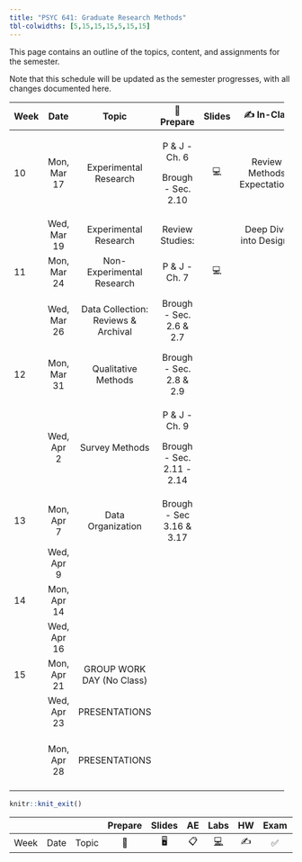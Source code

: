 ```yaml
---
title: "PSYC 641: Graduate Research Methods"
tbl-colwidths: [5,15,15,15,5,15,15]
---
```


This page contains an outline of the topics, content, and assignments for the semester.

Note that this schedule will be updated as the semester progresses, with all changes documented here.

::: column-screen-inset-right
+--------+-------------+-------------------------------------+---------------------------+--------+-----------------------------+--------------------------------------+
| Week   | Date        | Topic                               | 📖Prepare                 | Slides | ✍️ In-Class                 | 📋Due                                |
+========+:===========:+:===================================:+:=========================:+:======:+:===========================:+:====================================:+
| 10     | Mon, Mar 17 | Experimental Research               | P & J - Ch. 6             | 💻     | Review Methods Expectations |                                      |
|        |             |                                     |                           |        |                             |                                      |
|        |             |                                     | Brough - Sec. 2.10        |        |                             |                                      |
+--------+-------------+-------------------------------------+---------------------------+--------+-----------------------------+--------------------------------------+
|        | Wed, Mar 19 | Experimental Research               | Review Studies:           |        | Deep Dive into Designs      |                                      |
+--------+-------------+-------------------------------------+---------------------------+--------+-----------------------------+--------------------------------------+
| 11     | Mon, Mar 24 | Non-Experimental Research           | P & J - Ch. 7             | 💻     |                             |                                      |
+--------+-------------+-------------------------------------+---------------------------+--------+-----------------------------+--------------------------------------+
|        | Wed, Mar 26 | Data Collection: Reviews & Archival | Brough - Sec. 2.6 & 2.7   |        |                             | Methods Section Draft Due Sun Mar 30 |
+--------+-------------+-------------------------------------+---------------------------+--------+-----------------------------+--------------------------------------+
| 12     | Mon, Mar 31 | Qualitative Methods                 | Brough - Sec. 2.8 & 2.9   |        |                             |                                      |
+--------+-------------+-------------------------------------+---------------------------+--------+-----------------------------+--------------------------------------+
|        | Wed, Apr 2  | Survey Methods                      | P & J - Ch. 9             |        |                             | Peer Review Due Sun, Apr 6           |
|        |             |                                     |                           |        |                             |                                      |
|        |             |                                     | Brough - Sec. 2.11 - 2.14 |        |                             |                                      |
+--------+-------------+-------------------------------------+---------------------------+--------+-----------------------------+--------------------------------------+
| 13     | Mon, Apr 7  | Data Organization                   | Brough - Sec 3.16 & 3.17  |        |                             |                                      |
+--------+-------------+-------------------------------------+---------------------------+--------+-----------------------------+--------------------------------------+
|        | Wed, Apr 9  |                                     |                           |        |                             |                                      |
+--------+-------------+-------------------------------------+---------------------------+--------+-----------------------------+--------------------------------------+
| 14     | Mon, Apr 14 |                                     |                           |        |                             |                                      |
+--------+-------------+-------------------------------------+---------------------------+--------+-----------------------------+--------------------------------------+
|        | Wed, Apr 16 |                                     |                           |        |                             |                                      |
+--------+-------------+-------------------------------------+---------------------------+--------+-----------------------------+--------------------------------------+
| 15     | Mon, Apr 21 | GROUP WORK DAY (No Class)           |                           |        |                             |                                      |
+--------+-------------+-------------------------------------+---------------------------+--------+-----------------------------+--------------------------------------+
|        | Wed, Apr 23 | PRESENTATIONS                       |                           |        |                             |                                      |
+--------+-------------+-------------------------------------+---------------------------+--------+-----------------------------+--------------------------------------+
|        | Mon, Apr 28 | PRESENTATIONS                       |                           |        |                             | Final Report Due Mon, Apr 28         |
+--------+-------------+-------------------------------------+---------------------------+--------+-----------------------------+--------------------------------------+
:::

```r
knitr::knit_exit()
```

|      |      |       | Prepare | Slides | AE  |  Labs  | HW  | Exam | Project |
|------|------|-------|:-------:|:------:|:---:|:------:|:---:|:----:|:-------:|
| Week | Date | Topic |   📖    |   🖥️   | 📋  | [💻]() | ✍️  |  ✅  |   📂    |
